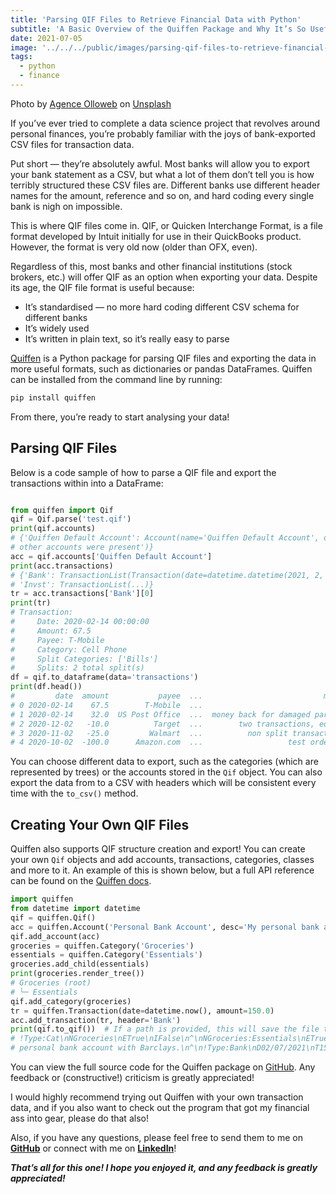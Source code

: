 ```yaml
---
title: 'Parsing QIF Files to Retrieve Financial Data with Python'
subtitle: 'A Basic Overview of the Quiffen Package and Why It’s So Useful'
date: 2021-07-05
image: '../../../public/images/parsing-qif-files-to-retrieve-financial-data-with-python/image-0.jpg'
tags:
  - python
  - finance
---
```


Photo by
[Agence Olloweb](https://unsplash.com/@olloweb?utm_source=medium&utm_medium=referral) on
[Unsplash](https://unsplash.com/?utm_source=medium&utm_medium=referral)

If you’ve ever tried to complete a data science project that revolves around personal
finances, you’re probably familiar with the joys of bank-exported CSV files for
transaction data.

Put short — they’re absolutely awful. Most banks will allow you to export your bank
statement as a CSV, but what a lot of them don’t tell you is how terribly structured
these CSV files are. Different banks use different header names for the amount,
reference and so on, and hard coding every single bank is nigh on impossible.

This is where QIF files come in. QIF, or Quicken Interchange Format, is a file format
developed by Intuit initially for use in their QuickBooks product. However, the format
is very old now (older than OFX, even).

Regardless of this, most banks and other financial institutions (stock brokers, etc.)
will offer QIF as an option when exporting your data. Despite its age, the QIF file
format is useful because:

- It’s standardised — no more hard coding different CSV schema for different banks
- It’s widely used
- It’s written in plain text, so it’s really easy to parse

[Quiffen](https://pypi.org/project/quiffen/) is a Python package for parsing QIF files
and exporting the data in more useful formats, such as dictionaries or pandas
DataFrames. Quiffen can be installed from the command line by running:

```bash
pip install quiffen
```

From there, you’re ready to start analysing your data!

## Parsing QIF Files

Below is a code sample of how to parse a QIF file and export the transactions within
into a DataFrame:

```python

from quiffen import Qif
qif = Qif.parse('test.qif')
print(qif.accounts)
# {'Quiffen Default Account': Account(name='Quiffen Default Account', desc='The default account created by Quiffen when no
# other accounts were present')}
acc = qif.accounts['Quiffen Default Account']
print(acc.transactions)
# {'Bank': TransactionList(Transaction(date=datetime.datetime(2021, 2, 14, 0 , 0), amount=150.0, ...), ...),
# 'Invst': TransactionList(...)}
tr = acc.transactions['Bank'][0]
print(tr)
# Transaction:
#     Date: 2020-02-14 00:00:00
#     Amount: 67.5
#     Payee: T-Mobile
#     Category: Cell Phone
#     Split Categories: ['Bills']
#     Splits: 2 total split(s)
df = qif.to_dataframe(data='transactions')
print(df.head())
#         date  amount           payee  ...                           memo cleared check_number
# 0 2020-02-14    67.5        T-Mobile  ...                            NaN     NaN          NaN
# 1 2020-02-14    32.0  US Post Office  ...  money back for damaged parcel     NaN          NaN
# 2 2020-12-02   -10.0          Target  ...        two transactions, equal     NaN          NaN
# 3 2020-11-02   -25.0         Walmart  ...          non split transaction       X        123.0
# 4 2020-10-02  -100.0      Amazon.com  ...                   test order 1       *          NaN
```

You can choose different data to export, such as the categories (which are represented
by trees) or the accounts stored in the `Qif` object. You can also export the data from
to a CSV with headers which will be consistent every time with the `to_csv()` method.

## Creating Your Own QIF Files

Quiffen also supports QIF structure creation and export! You can create your own `Qif`
objects and add accounts, transactions, categories, classes and more to it. An example
of this is shown below, but a full API reference can be found on the
[Quiffen docs](https://quiffen.readthedocs.io/en/latest).

```python
import quiffen
from datetime import datetime
qif = quiffen.Qif()
acc = quiffen.Account('Personal Bank Account', desc='My personal bank account with Barclays.')
qif.add_account(acc)
groceries = quiffen.Category('Groceries')
essentials = quiffen.Category('Essentials')
groceries.add_child(essentials)
print(groceries.render_tree())
# Groceries (root)
# └─ Essentials
qif.add_category(groceries)
tr = quiffen.Transaction(date=datetime.now(), amount=150.0)
acc.add_transaction(tr, header='Bank')
print(qif.to_qif())  # If a path is provided, this will save the file too!
# !Type:Cat\nNGroceries\nETrue\nIFalse\n^\nNGroceries:Essentials\nETrue\nIFalse\n^\n!Account\nNPersonal Bank Account\nDMy
# personal bank account with Barclays.\n^\n!Type:Bank\nD02/07/2021\nT150.0\n^\n
```

You can view the full source code for the Quiffen package on
[GitHub](https://github.com/isaacharrisholt/quiffen). Any feedback or
(constructive!) criticism is greatly appreciated!

I would highly recommend trying out Quiffen with your own transaction data, and if you
also want to check out the program that got my financial ass into gear, please do that
also!

Also, if you have any questions, please feel free to send them to me on
[**GitHub**](https://github.com/isaacharrisholt/) or connect with me on
[**LinkedIn**](https://www.linkedin.com/in/isaac-harris-holt/)!

**_That’s all for this one! I hope you enjoyed it, and any feedback is greatly
appreciated!_**
